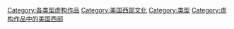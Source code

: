 {{Cat main|西部作品}}
{{Commons cat|Westerns}}

[[Category:各类型虚构作品|Category:各类型虚构作品]]
[[Category:美国西部文化|Category:美国西部文化]]
[[Category:类型|Category:类型]]
[[Category:虚构作品中的美国西部|Category:虚构作品中的美国西部]]